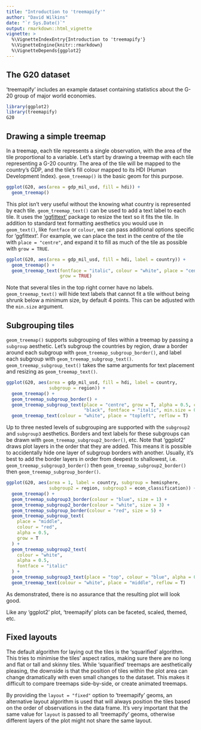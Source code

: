 ```yaml
---
title: "Introduction to 'treemapify'"
author: "David Wilkins"
date: "`r Sys.Date()`"
output: rmarkdown::html_vignette
vignette: >
  %\VignetteIndexEntry{Introduction to 'treemapify'}
  %\VignetteEngine{knitr::rmarkdown}
  %\VignetteDepends{ggplot2}
---
```


## The G20 dataset

'treemapify' includes an example dataset containing statistics about the G-20
group of major world economies.

```r
library(ggplot2)
library(treemapify)
G20
```

## Drawing a simple treemap

In a treemap, each tile represents a single observation, with the area of the
tile proportional to a variable. Let's start by drawing a treemap with each
tile representing a G-20 country. The area of the tile will be mapped to the
country's GDP, and the tile's fill colour mapped to its HDI (Human Development
Index). `geom_treemap()` is the basic geom for this purpose.

```r
ggplot(G20, aes(area = gdp_mil_usd, fill = hdi)) +
  geom_treemap()
```

This plot isn't very useful without the knowing what country is represented by
each tile. `geom_treemap_text()` can be used to add a text label to each tile. It
uses the ['ggfittext'](https://github.com/wilkox/ggfittext) package to resize
the text so it fits the tile. In addition to standard text formatting aesthetics
you would use in `geom_text()`, like `fontface` or `colour`, we can pass
additional options specific for 'ggfittext'. For example, we can place the text
in the centre of the tile with `place = "centre"`, and expand it to fill as much
of the tile as possible with `grow = TRUE`.

```r
ggplot(G20, aes(area = gdp_mil_usd, fill = hdi, label = country)) +
  geom_treemap() +
  geom_treemap_text(fontface = "italic", colour = "white", place = "centre",
                    grow = TRUE)
```

Note that several tiles in the top right corner have no labels.
`geom_treemap_text()` will hide text labels that cannot fit a tile without
being shrunk below a minimum size, by default 4 points. This can be adjusted
with the `min.size` argument.

## Subgrouping tiles

`geom_treemap()` supports subgrouping of tiles within a treemap by passing a
`subgroup` aesthetic. Let's subgroup the countries by region, draw a border
around each subgroup with `geom_treemap_subgroup_border()`, and label each
subgroup with `geom_treemap_subgroup_text()`. `geom_treemap_subgroup_text()`
takes the same arguments for text placement and resizing as
`geom_treemap_text()`.

```r
ggplot(G20, aes(area = gdp_mil_usd, fill = hdi, label = country,
                subgroup = region)) +
  geom_treemap() +
  geom_treemap_subgroup_border() +
  geom_treemap_subgroup_text(place = "centre", grow = T, alpha = 0.5, colour =
                             "black", fontface = "italic", min.size = 0) +
  geom_treemap_text(colour = "white", place = "topleft", reflow = T)
```

Up to three nested levels of subgrouping are supported with the `subgroup2` and
`subgroup3` aesthetics. Borders and text labels for these subgroups can be
drawn with `geom_treemap_subgroup2_border()`, etc. Note that 'ggplot2' draws
plot layers in the order that they are added. This means it is possible to
accidentally hide one layer of subgroup borders with another. Usually, it's
best to add the border layers in order from deepest to shallowest, i.e.
`geom_treemap_subgroup3_border()` then `geom_treemap_subgroup2_border()` then
`geom_treemap_subgroup_border()`.

```r
ggplot(G20, aes(area = 1, label = country, subgroup = hemisphere,
                subgroup2 = region, subgroup3 = econ_classification)) +
  geom_treemap() +
  geom_treemap_subgroup3_border(colour = "blue", size = 1) +
  geom_treemap_subgroup2_border(colour = "white", size = 3) +
  geom_treemap_subgroup_border(colour = "red", size = 5) +
  geom_treemap_subgroup_text(
    place = "middle",
    colour = "red",
    alpha = 0.5,
    grow = T
  ) +
  geom_treemap_subgroup2_text(
    colour = "white",
    alpha = 0.5,
    fontface = "italic"
  ) +
  geom_treemap_subgroup3_text(place = "top", colour = "blue", alpha = 0.5) +
  geom_treemap_text(colour = "white", place = "middle", reflow = T)
```

As demonstrated, there is no assurance that the resulting plot will look good.

Like any 'ggplot2' plot, 'treemapify' plots can be faceted, scaled, themed, etc.

## Fixed layouts

The default algorithm for laying out the tiles is the 'squarified' algorithm.
This tries to minimise the tiles' aspect ratios, making sure there are no long
and flat or tall and skinny tiles. While 'squarified' treemaps are aesthetically
pleasing, the downside is that the position of tiles within the plot area can
change dramatically with even small changes to the dataset. This makes it
difficult to compare treemaps side-by-side, or create animated treemaps.

By providing the `layout = "fixed"` option to 'treemapify' geoms, an alternative
layout algorithm is used that will always position the tiles based on the order
of observations in the data frame. It's very important that the same value for
`layout` is passed to all 'treemapify' geoms, otherwise different layers of the
plot might not share the same layout.
